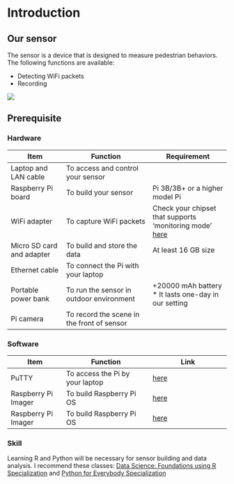 # Introduction
## Our sensor
The sensor is a device that is designed to measure pedestrian behaviors. The following functions are available:

 - Detecting WiFi packets
 - Recording

![](./static/image/wifi-sensor-comp.png)

## Prerequisite
### Hardware {-}
| Item                  | Function                           | Requirement                    |
|-----------------------|------------------------------------|--------------------------------|
| Laptop and LAN cable  | To access and control your sensor  |                                |
| Raspberry Pi board    | To build your sensor               | Pi 3B/3B+ or a higher model Pi |
| WiFi adapter          | To capture WiFi packets            | Check your chipset that supports 'monitoring mode' [here](https://unix.stackexchange.com/questions/614984/supported-chipset-for-monitor-mode-and-packet-injection-in-kali-linux) |
| Micro SD card and adapter  | To build and store the data   | At least 16 GB size |
| Ethernet cable  | To connect the Pi with your laptop   | |
| Portable power bank | To run the sensor in outdoor environment | +20000 mAh battery </br> * It lasts one-day in our setting |
| Pi camera  | To record the scene in the front of sensor  |                      |

### Software {-}
 | Item                  | Function                           | Link                    |
|-----------------------|------------------------------------|--------------------------------|
| PuTTY | To access the Pi by your laptop  | [here](https://www.putty.org/) |
| Raspberry Pi Imager    | To build Raspberry Pi OS | [here](https://www.raspberrypi.com/software/) |
| Raspberry Pi Imager    | To build Raspberry Pi OS | [here](https://www.putty.org/) |

### Skill {-}
Learning R and Python will be necessary for sensor building and data analysis. I recommend these classes: [Data Science: Foundations using R Specialization](https://www.coursera.org/specializations/data-science-foundations-r) and [Python for Everybody Specialization](https://www.coursera.org/specializations/python)

